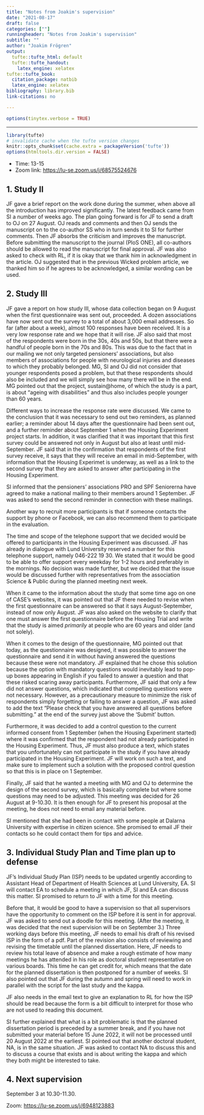 ```yaml
---
title: "Notes from Joakim's supervision"
date: "2021-08-17"
draft: false
categories: [""]
runningheader: "Notes from Joakim's supervision" 
subtitle: ""
author: "Joakim Frögren"
output:
  tufte::tufte_html: default
  tufte::tufte_handout:
    latex_engine: xelatex
tufte::tufte_book:
  citation_package: natbib
  latex_engine: xelatex
bibliography: library.bib
link-citations: no

---
```


```r
options(tinytex.verbose = TRUE)
```
---

```r
library(tufte)
# invalidate cache when the tufte version changes
knitr::opts_chunk$set(cache.extra = packageVersion('tufte'))
options(htmltools.dir.version = FALSE)
```

* Time: 13-15
* Zoom link: <https://lu-se.zoom.us/j/68575524676>

<!--
## 1. Study II
JF gives an update on Study II. SI has provided feedback during summer and JF is right now working on mainly the discussion part. Decision needs to be made on who should get to read and provide feedback on the next version of the manuscript and when it should be sent out. JF suggestion is that he could send out an updated vesion by the end of next week.

## 2. Study III
JF gives an update on Study III. An invitation to participate in the online survey was sent out (see attached document - in Swedish) by the boards of a number of local senior and disability organisations to +3000 of their members last week. So far 70-80 have responded to the first part of the survey that is out now and possible to answer until 31 August. A reminder will be sent out by the end of this week. JF will give a brief account of the responses so far (see document 210816-survey1.pdf (in Swedish) to see the results but please observe that data cleaning has not been made). 

JF wishes to discuss which questions in the survey should be the focus of the study. He also wish to discuss the content of the second part of the survey that will go out in mid-September (see document 210816-survey2.pdf (in Swedish) to see the suggested questions) and get opinions on whether it needs to be complemented by other questions. 

## 3. Time plan up to defense
JF wishes a discussion on setting up a realistic time plan up to defense, and about which tasks except study II and III that JF should start planning for next.

## 4. ISP
The individual study plan needs to be updated as soon as possible and a deadline for this needs to be decided.

## 5. Next supervision

-->


## 1. Study II

JF gave a brief report on the work done during the summer, when above all the introduction has improved significantly. The latest feedback came from SI a number of weeks ago. The plan going forward is for JF to send a draft to OJ on 27 August. OJ reads and comments and then OJ sends the manuscript on to the co-author SS who in turn sends it to SI for further comments. Then JF absorbs the criticism and improves the manuscript. Before submitting the manuscript to the journal (PloS ONE), all co-authors should be allowed to read the manuscript for final approval. JF was also asked to check with RL, if it is okay that we thank him in acknowledgment in the article. OJ suggested that in the previous Wicked problem article, we thanked him so if he agrees to be acknowledged, a similar wording can be used. 

## 2. Study III

JF gave a report on how study III, whose data collection began on 9 August when the first questionnaire was sent out, proceeded. A dozen associations have now sent out the survey to a total of about 3,000 email addresses. So far (after about a week), almost 100 responses have been received. It is a very low response rate and we hope that it will rise. JF also said that most of the respondents were born in the 30s, 40s and 50s, but that there were a handful of people born in the 70s and 80s. This was due to the fact that in our mailing we not only targeted pensioners' associations, but also members of associations for people with neurological injuries and diseases to which they probably belonged. MG, SI and OJ did not consider that younger respondents posed a problem, but that these respondents should also be included and we will simply see how many there will be in the end. MG pointed out that the project, sustain@home, of which the study is a part, is about "ageing with disabilities" and thus also includes people younger than 60 years. 

Different ways to increase the response rate were discussed. We came to the conclusion that it was necessary to send out two reminders, as planned earlier; a reminder about 14 days after the questionnaire had been sent out, and a further reminder about September 1 when the Housing Experiment project starts. In addition, it was clarified that it was important that this first survey could be answered not only in August but also at least until mid-September. JF said that in the confirmation that respondents of the first survey receive, it says that they will receive an email in mid-September, with information that the Housing Experimet is underway, as well as a link to the second survey that they are asked to answer after participating in the Housing Experiment. 

SI informed that the pensioners' associations PRO and SPF Seniorerna have agreed to make a national mailing to their members around 1 September. JF was asked to send the second reminder in connection with these mailings. 

Another way to recruit more participants is that if someone contacts the support by phone or Facebook, we can also recommend them to participate in the evaluation. 

The time and scope of the telephone support that we decided would be offered to participants in the Housing Experiment was discussed. JF has already in dialogue with Lund University reserved a number for this telephone support, namely 046-222 19 30. We stated that it would be good to be able to offer support every weekday for 1-2 hours and preferably in the mornings. No decision was made further, but we decided that the issue would be discussed further with representatives from the association Science & Public during the planned meeting next week. 

When it came to the information about the study that some time ago on one of CASE's websites, it was pointed out that JF there needed to revise when the first questionnaire can be answered so that it says August-September, instead of now only August. JF was also asked on the website to clarify that one must answer the first questionnaire before the Housing Trial and write that the study is aimed *primarily* at people who are 60 years and older (and not solely). 

When it comes to the design of the questionnaire, MG pointed out that today, as the questionnaire was designed, it was possible to answer the questionnaire and send it in without having answered the questions because these were not mandatory. JF explained that he chose this solution because the option with mandatory questions would inevitably lead to pop-up boxes appearing in English if you failed to answer a question and that these risked scaring away participants. Furthermore, JF said that only a few did not answer questions, which indicated that compelling questions were not necessary. However, as a precautionary measure to minimize the risk of respondents simply forgetting or failing to answer a question, JF was asked to add the text "Please check that you have answered all questions before submitting." at the end of the survey just above the 'Submit' button. 

Furthermore, it was decided to add a control question to the current informed consent from 1 September (when the Housing Experiment started) where it was confirmed that the respondent had not already participated in the Housing Experiment. Thus, JF must also produce a text, which states that you unfortunately can not participate in the study if you have already participated in the Housing Experiment. JF will work on such a text, and make sure to implement such a solution with the proposed control question so that this is in place on 1 September. 

Finally, JF said that he wanted a meeting with MG and OJ to determine the design of the second survey, which is basically complete but where some questions may need to be adjusted. This meeting was decided for 26 August at 9-10.30. It is then enough for JF to present his proposal at the meeting, he does not need to email any material before. 

SI mentioned that she had been in contact with some people at Dalarna University with expertise in citizen science. She promised to email JF their contacts so he could contact them for tips and advice. 


## 3. Individual Study Plan and Time plan up to defense

JF's Individual Study Plan (ISP) needs to be updated urgently according to Assistant Head of Department of Health Sciences at Lund University, EA. SI will contact EA to schedule a meeting in which JF, SI and EA can discuss this matter. SI promised to return to JF with a time for this meeting. 

Before that, it would be good to have a supervision so that all supervisors have the opportunity to comment on the ISP before it is sent in for approval. JF was asked to send out a doodle for this meeting. (After the meeting, it was decided that the next supervision will be on September 3.) Three working days before this meeting, JF needs to email his draft of his revised ISP in the form of a pdf. Part of the revision also consists of reviewing and revising the timetable until the planned dissertation. Here, JF needs to review his total leave of absence and make a rough estimate of how many meetings he has attended in his role as doctoral student representative on various boards. This time he can get credit for, which means that the date for the planned dissertation is then postponed for a number of weeks. SI also pointed out that JF during the autumn and spring will need to work in parallel with the script for the last study and the kappa. 

JF also needs in the email text to give an explanation to RL for how the ISP should be read because the form is a bit difficult to interpret for those who are not used to reading this document. 

SI further explained that what is a bit problematic is that the planned dissertation period is preceded by a summer break, and if you have not submitted your material before 15 June 2022, it will not be processed until 20 August 2022 at the earliest. SI pointed out that another doctoral student, NA, is in the same situation. JF was asked to contact NA to discuss this and to discuss a course that exists and is about writing the kappa and which they both might be interested to take. 


## 4. Next supervision
September 3 at 10.30-11.30. 

Zoom: <https://lu-se.zoom.us/j/6948123883>

